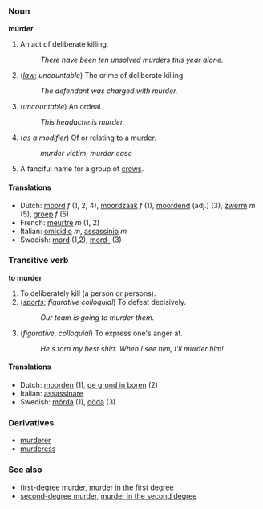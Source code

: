 === Noun ===
'''murder'''

# An act of deliberate killing.
#: ''There have been ten unsolved murders this year alone.''
# (''[[law]]''; ''uncountable'') The crime of deliberate killing.
#: ''The defendant was charged with murder.''
# (''uncountable'') An ordeal.
#: ''This headache is murder.''
# (''as a modifier'') Of or relating to a murder.
#:''murder victim''; ''murder case''
# A fanciful name for a group of [[crow]]s.

====Translations====
*Dutch: [[moord]] ''f'' (1, 2, 4), [[moordzaak]] ''f'' (1), [[moordend]] (adj.) (3), [[zwerm]] ''m'' (5), [[groep]] ''f'' (5)
*French: [[meurtre]] ''m'' (1, 2)
*Italian: [[omicidio]] ''m'', [[assassinio]] ''m''
*Swedish: [[mord]] (1,2), [[mord-]] (3)

=== Transitive verb ===
'''to murder'''

# To deliberately kill (a person or persons).
# (''[[sports]]''; ''figurative colloquial'') To defeat decisively.
#: ''Our team is going to murder them.''
# (''figurative, colloquial'') To express one's anger at.
#: ''He's torn my best shirt.  When I see him, I'll murder him!''

====Translations====
*Dutch: [[moorden]] (1), [[de grond in boren]] (2)
*Italian: [[assassinare]]
*Swedish: [[mörda]] (1), [[döda]] (3)

===Derivatives===
*[[murderer]]
*[[murderess]]

===See also===
*[[first-degree murder]], [[murder in the first degree]]
*[[second-degree murder]], [[murder in the second degree]]